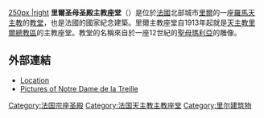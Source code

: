 {{Expand|time=2018-04-17T05:40:15+00:00}}
{{No footnotes|time=2018-04-17T05:40:15+00:00}}

[[File:Cathédrale Notre-Dame-de-la-Treille de Lille 12.jpg|250px
|right]]
'''里爾圣母圣殿主教座堂'''（{{lang-fr|Basilique-cathédrale Notre-Dame-de-la-Treille de Lille}}）是位於[[法國|法國]]北部城市[[里爾|里爾]]的一座[[羅馬天主教|羅馬天主教]]的[[教堂|教堂]]，也是法國的國家紀念建築。里爾主教座堂自1913年起就是[[天主教里爾總教區|天主教里爾總教區]]的主教座堂。教堂的名稱來自於一座12世紀的[[聖母瑪利亞|聖母瑪利亞]]的雕像。

==外部連結==
{{Commonscat|Cathédrale Notre-Dame-de-la-Treille}}
*[http://www.scholares.net/index.php?Gazetteer-Lille Location]
*[http://www.artandarchitecture.org.uk/images/conway/80dfcc45.html Pictures of Notre Dame de la Treille]

{{coord|50|38|24|N|3|3|44|E|type:landmark_region:FR|display=title}}
{{法国天主教主教座堂}}
{{Authority control}}
[[Category:法国宗座圣殿|Category:法国宗座圣殿]]
[[Category:法国天主教主教座堂|Category:法国天主教主教座堂]]
[[Category:里尔建筑物|Category:里尔建筑物]]
{{church-stub}}